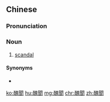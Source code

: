 {{also|丑闻}}
==Chinese==
{{zh-forms|s=丑闻}}

===Pronunciation===
{{zh-pron
|m=chǒuwén
|c=cau2 man4
|mn=chhiú-bûn
|cat=n
}}

===Noun===
{{zh-noun|mw=件}}

# [[scandal]]

====Synonyms====
* {{zh-l|醜事}}

[[ko:醜聞]]
[[hu:醜聞]]
[[mg:醜聞]]
[[chr:醜聞]]
[[zh:醜聞]]